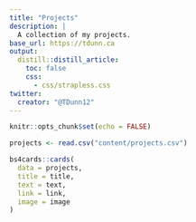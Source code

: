```yaml
---
title: "Projects"
description: |
  A collection of my projects.
base_url: https://tdunn.ca
output:
  distill::distill_article:
    toc: false
    css:
      - css/strapless.css
twitter:
  creator: "@TDunn12"
---
```


```r
knitr::opts_chunk$set(echo = FALSE)

projects <- read.csv("content/projects.csv")
```


```r
bs4cards::cards(
  data = projects,
  title = title,
  text = text,
  link = link,
  image = image
)
```



